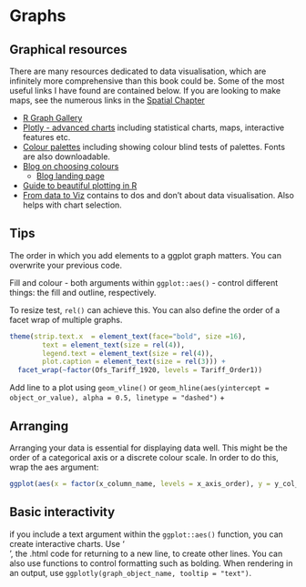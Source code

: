 # Graphs

## Graphical resources

There are many resources dedicated to data visualisation, which are infinitely more comprehensive than this book could be. Some of the most useful links I have found are contained below. If you are looking to make maps, see the numerous links in the [Spatial Chapter](#Spatial_Analysis)

* [R Graph Gallery](https://www.r-graph-gallery.com/) 
* [Plotly - advanced charts](https://plotly.com/r/) including statistical charts, maps, interactive features etc.
* [Colour palettes](https://coolors.co/) including showing colour blind tests of palettes. Fonts are also downloadable.
* [Blog on choosing colours](https://blog.datawrapper.de/beautifulcolors/)
    * [Blog landing page](https://lisacharlottemuth.com/articles.html)
* [Guide to beautiful plotting in R](https://www.cedricscherer.com/2019/08/05/a-ggplot2-tutorial-for-beautiful-plotting-in-r/)
* [From data to Viz](https://www.data-to-viz.com/) contains to dos and don't about data visualisation. Also helps with chart selection.


## Tips

The order in which you add elements to a ggplot graph matters. You can overwrite your previous code. 

Fill and colour - both arguments within `ggplot::aes()` - control different things: the fill and outline, respectively.

To resize test, `rel()` can achieve this. You can also define the order of a facet wrap of multiple graphs. 

```R
theme(strip.text.x  = element_text(face="bold", size =16), 
        text = element_text(size = rel(4)),
        legend.text = element_text(size = rel(4)),
        plot.caption = element_text(size = rel(3))) +
  facet_wrap(~factor(Ofs_Tariff_1920, levels = Tariff_Order1))
```

Add line to a plot using `geom_vline()` or `geom_hline(aes(yintercept = object_or_value), alpha = 0.5, linetype = "dashed")` + 

## Arranging

Arranging your data is essential for displaying data well. This might be the order of a categorical axis or a discrete colour scale. In order to do this, wrap the aes argument:

```R

ggplot(aes(x = factor(x_column_name, levels = x_axis_order), y = y_col_name, color = factor(Tariff, levels = Tariff_Order
```


## Basic interactivity

if you include a text argument within the `ggplot::aes()` function, you can create interactive charts. Use '<br>', the .html code for returning to a new line, to create other lines. You can also use functions to control formatting such as bolding. When rendering in an output, use `ggplotly(graph_object_name, tooltip = "text")`.
